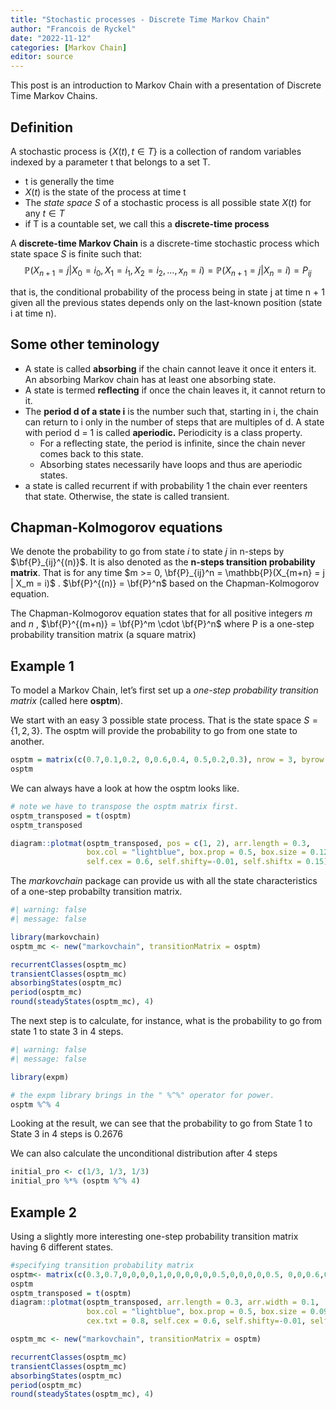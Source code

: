 ```yaml
---
title: "Stochastic processes - Discrete Time Markov Chain"
author: "Francois de Ryckel"
date: "2022-11-12"
categories: [Markov Chain]
editor: source
---
```


This post is an introduction to Markov Chain with a presentation of Discrete Time Markov Chains.  

## Definition 

A stochastic process is $\{ X(t), t \in T \}$ is a collection of random variables indexed by a parameter t that belongs to a set T.  

* t is generally the time 
* $X(t)$ is the state of the process at time t
* The *state space* $S$ of a stochastic process is all possible state $X(t)$ for any $t \in T$
* if T is a countable set, we call this a **discrete-time process** 

A **discrete-time Markov Chain** is a discrete-time stochastic process which state space *S* is finite such that: 
$$\mathbb{P}(X_{n+1} = j | X_0 = i_0, X_1 = i_1, X_2 = i_2, \dots, x_n = i) = \mathbb{P}(X_{n+1} = j | X_n = i) = P_{ij}$$ 

that is, the conditional probability of the process being in state j at time n + 1 given all the previous states depends only on the last-known position (state i at time n).  

## Some other teminology 

* A state is called **absorbing** if the chain cannot leave it once it enters it. An absorbing Markov chain has at least one absorbing state. 
* A state is termed **reflecting** if once the chain leaves it, it cannot return to it. 
* The **period d of a state i** is the number such that, starting in i, the chain can return to i only in the number of steps that are multiples of d. A
state with period d = 1 is called **aperiodic.** Periodicity is a class property. 
  + For a reflecting state, the period is infinite, since the chain never comes back to this state. 
  + Absorbing states necessarily have loops and thus are aperiodic states.
* a state is called recurrent if with probability 1 the chain ever reenters that state. Otherwise, the state is called transient.


## Chapman-Kolmogorov equations 

We denote the probability to go from state $i$ to state $j$ in n-steps by $\bf{P}_{ij}^{(n)}$.  It is also denoted as the **n-steps transition probability matrix**.  That is for any time $m >= 0, \bf{P}_{ij}^n = \mathbb{P}(X_{m+n} = j | X_m = i)$ . 
$\bf{P}^{(n)} = \bf{P}^n$ based on the Chapman-Kolmogorov equation. 

The Chapman-Kolmogorov equation states that for all positive integers $m$ and $n$ , $\bf{P}^{(m+n)} = \bf{P}^m \cdot \bf{P}^n$ where P is a one-step probability transition matrix (a square matrix)

## Example 1

To model a Markov Chain, let's first set up a *one-step probability transition matrix* (called here **osptm**).  

We start with an easy 3 possible state process. That is the state space $S = \{1, 2, 3\}$.  The osptm will provide the probability to go from one state to another. 

```r
osptm = matrix(c(0.7,0.1,0.2, 0,0.6,0.4, 0.5,0.2,0.3), nrow = 3, byrow = TRUE)
osptm
```

We can always have a look at how the osptm looks like. 

```r
# note we have to transpose the osptm matrix first. 
osptm_transposed = t(osptm)
osptm_transposed

diagram::plotmat(osptm_transposed, pos = c(1, 2), arr.length = 0.3, 
                 box.col = "lightblue", box.prop = 0.5, box.size = 0.12, box.type="circle", 
                 self.cex = 0.6, self.shifty=-0.01, self.shiftx = 0.15)
```

The *markovchain* package can provide us with all the state characteristics of a one-step probabilty transition matrix. 

```r
#| warning: false
#| message: false

library(markovchain)
osptm_mc <- new("markovchain", transitionMatrix = osptm)

recurrentClasses(osptm_mc)
transientClasses(osptm_mc)
absorbingStates(osptm_mc)
period(osptm_mc)
round(steadyStates(osptm_mc), 4)

```


The next step is to calculate, for instance, what is the probability to go from state 1 to state 3 in 4 steps.  

```r
#| warning: false
#| message: false

library(expm)

# the expm library brings in the " %^%" operator for power. 
osptm %^% 4
```

Looking at the result, we can see that the probability to go from State 1 to State 3 in 4 steps is 0.2676  

We can also calculate the unconditional distribution after 4 steps 

```r
initial_pro <- c(1/3, 1/3, 1/3)
initial_pro %*% (osptm %^% 4)
```


## Example 2 

Using a slightly more interesting one-step probability transition matrix having 6 different states. 

```r
#specifying transition probability matrix
osptm<- matrix(c(0.3,0.7,0,0,0,0,1,0,0,0,0,0,0.5,0,0,0,0,0.5, 0,0,0.6,0,0,0.4,0,0,0,0,0.1,0.9,0,0,0,0,0.7,0.3), nrow=6, byrow=TRUE)
osptm
osptm_transposed = t(osptm)
diagram::plotmat(osptm_transposed, arr.length = 0.3, arr.width = 0.1, 
                 box.col = "lightblue", box.prop = 0.5, box.size = 0.09, box.type="circle", 
                 cex.txt = 0.8, self.cex = 0.6, self.shifty=-0.01, self.shiftx = 0.13)

osptm_mc <- new("markovchain", transitionMatrix = osptm)

recurrentClasses(osptm_mc)
transientClasses(osptm_mc)
absorbingStates(osptm_mc)
period(osptm_mc)
round(steadyStates(osptm_mc), 4)
```





